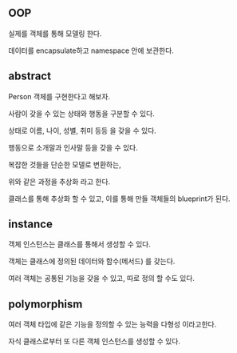 ## OOP

실제를 객체를 통해 모델링 한다.

데이터를 encapsulate하고 namespace 안에 보관한다.

## abstract

Person 객체를 구현한다고 해보자.

사람이 갖을 수 있는 상태와 행동을 구분할 수 있다.

상태로 이름, 나이, 성별, 취미 등등 을 갖을 수 있다.

행동으로 소개말과 인사말 등을 갖을 수 있다.

복잡한 것들을 단순한 모델로 변환하는,

위와 같은 과정을 추상화 라고 한다.

클래스를 통해 추상화 할 수 있고, 이를 통해 만들 객체들의 blueprint가 된다.

## instance

객체 인스턴스는 클래스를 통해서 생성할 수 있다.

객체는 클래스에 정의된 데이터와 함수(메서드) 를 갖는다.

여러 객체는 공통된 기능을 갖을 수 있고, 따로 정의 할 수도 있다.

## polymorphism

여러 객체 타입에 같은 기능을 정의할 수 있는 능력을 다형성 이라고한다.

자식 클래스로부터 또 다른 객체 인스턴스를 생성할 수 있다.
